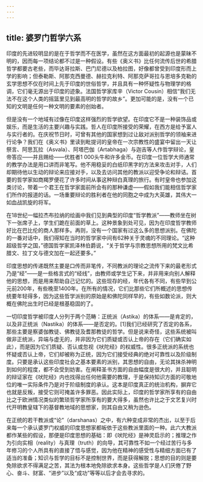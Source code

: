 ```yaml
---
---
---
```

title: 婆罗门哲学六系
---




印度的先进较明显的是在于哲学而不在医学，虽然在这方面最初的起源也是蒙昧不明的，因而每一项结论都不过是一种假设。有些《奥义书》比任何流传后世的希腊哲学都要古老些，而毕达哥拉斯、巴门尼德以及柏拉图，好像都曾受到印度形而上学的影响；但泰勒斯、阿那克西曼德、赫拉克利特、阿那克萨哥拉与恩培多克勒的玄学思想不仅在时间上先于印度的世俗哲学，并且具有一种怀疑性与物理学的格调，它们毫无源出于印度的迹象。法国哲学家库辛（Victor Cousin）相信“我们无法不在这个人类的摇篮里见到最高明的哲学的故乡”。更加可能的是，没有一个已知的文明是任何一种文明的要素的创始者。

但是没有一个地域有过像在印度这样强烈的哲学欲望。在印度它不是一种装饰品或娱乐，而是生活的主要兴趣与实践。哲人在印度所接受的荣耀，在西方是给予富人与实行者的。在庆祝节日时，可曾有其他的国家想到过让敌对派别哲学的领袖来进行论争？我们在《奥义书》里读到毗提诃的皇帝在一次宗教性的盛宴中留出一天让祭言、阿思瓦拉（Asvala）、阿塔巴伽（Artabhaga）与迦吉等人作哲学辩论，皇帝答应——并且赐给——优胜者1 000头牛和许多金币。在印度一位哲学大师通常的教学办法是用口讲而非笔写。他不用稳妥的白纸印黑字的方法来攻击对手，人们却期待他以生动的辩论来应接对手，以及去访问其他的教派以迎受争论和辩诘。首要的哲学家如商羯罗便花了许多时间从事这种辩白真理的旅行。有时皇帝也参加这类讨论，带着一个君王在哲学家面前所会有的那种谦虚——假如我们能相信哲学家们所作的报道的话。一场重要辩论的胜利者在他的同胞之中成为大英雄，其伟大一如血战凯旋的将军。

在18世纪一幅拉杰布拉纳的绘画中我们见到典型的印度“哲学教派”——教师坐在树下一张席子上，学生们跪在前面的草上。这种景象到处可见，因为在印度哲学教师好比在巴比伦的商人那样多。再则，没有一个国家有过这么多的思想派别。在佛陀的一番对话中，我们得知在当时的哲学家中间有62种关于灵魂的不同理论。“这种超级哲学之国，”德国哲学家凯泽林伯爵说，“关于哲学与宗教思想所用的梵文比希腊文、拉丁文与德文加在一起还要多。”

印度思想的传递既然主要是口传而非笔传，不同教派的理论之流传下来的最老形式乃是“经”——是一些格言式的“经线”，由教师或学生记下来，并非用来向别人解释他的思想，而是用来帮助自己记忆的。这些现存的经，年代各有不同，有些早到公元前200年，有些晚至1400年。在所有的情况，它们比那些它们所概述的思想传统要年轻得多，因为这些哲学派别的原始是和佛陀同样早的，有些如数论派，则大概在佛陀出生时已经是根基稳固的了。



一切印度哲学被印度人分列于两个范畴：正统派（Astika）的体系——是肯定的，以及非正统派（Nastika）的体系——是否定的。[1]我们已经研究了否定的各系，那些主要是察婆伽教徒、佛教徒及耆那教徒的哲学。但是说来奇怪，这些系统被叫做非正统派，异端与虚无的，并非因为它们质疑或否认上帝的存在（它们确实如此），而是因为它们质疑、否认或忽视《吠陀经》的权威性。很多正统派的系统也怀疑或否认上帝，它们却被称为正统，因为它们接受经典的绝对可靠性以及阶级制度。只要是承认这些印度社会之基本要素的派别，其思想的自由，无论其抹杀神明到如何的程度，都不会受到妨害。在阐释圣书方面的自由幅度是很大的，并且聪明的辩证家在《吠陀经》内也找得出任何他需要的教理，于是保持知识方面的可敬地位的唯一实际条件乃是对于阶级制度的承认。这本是印度真正的统治机构，摒弃它也就是反叛，接受它则可掩盖许多罪恶。因此实际上，印度的哲学家所享有的自由比之于欧洲情况类似的繁琐哲学家所享有的要大得多，虽然也许比之于文艺复兴时代开明教皇辖下的基督教地域的思想家，则其自由又稍为逊色。

在正统的若干教派或“论”（darshanas）之中，有六种变成非常的杰出，以至于后来每一个承认婆罗门权威的印度思想家都皈依于这些教派里面的一种。此六大教派都作某些的假设，那便是印度思想的基础：即《吠陀经》是神灵启示的；推理之作为引向实相（reality）与真理（truth）的向导，其可靠性不如一个经过苦行与多年修习的个人所具有的直接了悟与感觉，因为他在精神的感受性与精细方面已有了适当的准备；知识与哲学的目标不是控制世界，而是获得解脱；思想的目的则是要免除欲求不得满足之苦，其法为根本地免除欲求本身。这些哲学是人们厌倦了野心、奋斗、财富、“进步”以及“成功”等等以后才会去寻求的。